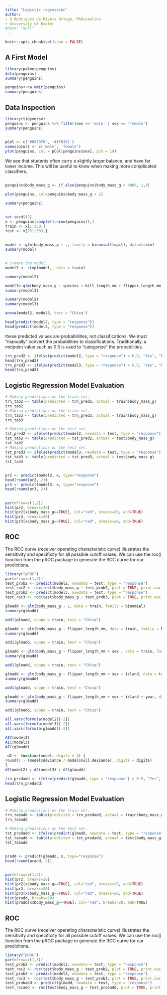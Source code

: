 ```yaml
---
title: "Logistic regression"
author: 
- O Rodriguez de Rivera Ortega, PhD\newline
- University of Exeter
#date: "null"
---
```



```r
knitr::opts_chunk$set(echo = FALSE)
```


## A First Model

```r
library(palmerpenguins)
data(penguins)
summary(penguins)
```

```r
penguins<-na.omit(penguins)
summary(penguins)
```


## Data Inspection


```r
library(tidyverse)
penguins <- penguins %>% filter(sex == 'male' | sex == 'female')
summary(penguins)
```

##

```r
pCol <- c('#057076', '#ff8301')
names(pCol) <- c('male', 'female')
plot(penguins, col = pCol[penguins$sex], pch = 19)
```
We see that students often carry a slightly larger balance, and have far lower income. This will be useful to know when making more complicated classifiers.

##

```r
penguins$body_mass_g <- if_else(penguins$body_mass_g < 4000, 1,0)
```

```r
plot(penguins, col=penguins$body_mass_g + 1)
```

```r
summary(penguins)
```
##

```r
set.seed(42)
x <- penguins[sample(1:nrow(penguins)),]
train <- x[1:250,]
test <- x[251:333,]
```

##

```r
model <- glm(body_mass_g ~ ., family = binomial(logit), data=train)
summary(model)
```

##

\tiny
```r
# Create the model.
model2 <- step(model,  data = train)
```

```r
summary(model2)
```

```r
model3<-glm(body_mass_g ~ species + bill_length_mm + flipper_length_mm + year, family = binomial(logit), data=train)
summary(model3)
```

```r
summary(model2)
summary(model3)
```

```r
anova(model2, model3, test = "Chisq")
```



```r
head(predict(model2, type = "response"))
head(predict(model3, type = "response"))
```
these predicted values are probabliliites, not classifications. We must “manually” convert the probabilities to classifications. Traditionally, a midpoint value such as 0.5 is used to “categorize” the probabilities. 

```r
trn_pred2 <- ifelse(predict(model2, type = "response") > 0.5, "Yes", "No")
head(trn_pred2)
trn_pred3 <- ifelse(predict(model3, type = "response") > 0.5, "Yes", "No")
head(trn_pred3)
```

## Logistic Regression Model Evaluation


```r
# Making predictions on the train set.
trn_tab2 <- table(predicted = trn_pred2, actual = train$body_mass_g)
trn_tab2
# Making predictions on the train set.
trn_tab3 <- table(predicted = trn_pred3, actual = train$body_mass_g)
trn_tab3
```




```r
# Making predictions on the test set.
tst_pred2 <- ifelse(predict(model2, newdata = test, type = "response") > 0.5, "Yes", "No")
tst_tab2 <- table(predicted = tst_pred2, actual = test$body_mass_g)
tst_tab2
# Making predictions on the test set.
tst_pred3 <- ifelse(predict(model3, newdata = test, type = "response") > 0.5, "Yes", "No")
tst_tab3 <- table(predicted = tst_pred3, actual = test$body_mass_g)
tst_tab3
```
##

```r
pr2 <- predict(model2, x, type="response")
head(round(pr2, 2))
pr3 <- predict(model3, x, type="response")
head(round(pr3, 2))
```

##

```r
par(mfrow=c(1,2))
hist(pr2, breaks=20)
hist(pr2[x$body_mass_g==TRUE], col="red", breaks=20, add=TRUE)
hist(pr3, breaks=20)
hist(pr3[x$body_mass_g==TRUE], col="red", breaks=20, add=TRUE)
```



## ROC 

The ROC curve (receiver operating characteristic curve) illustrates the sensitivity and specificity for all possible cutoff values. We can use the roc() function from the pROC package to generate the ROC curve for our predictions.

```r
library("pROC")
par(mfrow=c(1,2))
test_prob2 <- predict(model2, newdata = test, type = "response")
test_roc2 <- roc(test$body_mass_g ~ test_prob2, plot = TRUE, print.auc = TRUE)
test_prob3 <- predict(model3, newdata = test, type = "response")
test_roc3 <- roc(test$body_mass_g ~ test_prob3, plot = TRUE, print.auc = TRUE)
```

```r
glmadd <- glm(body_mass_g ~ 1, data = train, family = binomial) 
summary(glmadd)
```

```r
add1(glmadd, scope = train, test = "Chisq")
```

```r
glmadd <- glm(body_mass_g ~ flipper_length_mm, data = train, family = binomial) 
summary(glmadd)
```

```r
add1(glmadd, scope = train, test = "Chisq")
```

```r
glmadd <- glm(body_mass_g ~ flipper_length_mm + sex , data = train, family = binomial) 
summary(glmadd)
```

```r
add1(glmadd, scope = train, test = "Chisq")
```

```r
glmadd <- glm(body_mass_g ~ flipper_length_mm + sex + island, data = train, family = binomial) 
summary(glmadd)
```

```r
add1(glmadd, scope = train, test = "Chisq")
```

```r
glmadd <- glm(body_mass_g ~ flipper_length_mm + sex + island + year, data = train, family = binomial) 
summary(glmadd)
```
```r
add1(glmadd, scope = train, test = "Chisq")
```




```r
all.vars(formula(model2)[-2])
all.vars(formula(model3)[-2])
all.vars(formula(glmadd)[-2])
```

```r
AIC(model2)
AIC(model3)
AIC(glmadd)
```

```r
 d2 <- function(model, digits = 4) {
round(1 - (model$deviance / model$null.deviance), digits = digits)
}
d2(model2) ; d2(model3) ; d2(glmadd)
```

```r
trn_predadd <- ifelse(predict(glmadd, type = "response") > 0.5, "Yes", "No")
head(trn_predadd)
```

## Logistic Regression Model Evaluation


```r
# Making predictions on the train set.
trn_tabadd <- table(predicted = trn_predadd, actual = train$body_mass_g)
trn_tabadd
```

```r
# Making predictions on the test set.
tst_predadd <- ifelse(predict(glmadd, newdata = test, type = "response") > 0.5, "Yes", "No")
tst_tabadd <- table(predicted = tst_predadd, actual = test$body_mass_g)
tst_tabadd
```

##

```r
pradd <- predict(glmadd, x, type="response")
head(round(pradd, 2))
```

##

```r
par(mfrow=c(1,3))
hist(pr2, breaks=20)
hist(pr2[x$body_mass_g==TRUE], col="red", breaks=20, add=TRUE)
hist(pr3, breaks=20)
hist(pr3[x$body_mass_g==TRUE], col="red", breaks=20, add=TRUE)
hist(pradd, breaks=20)
hist(pradd[x$body_mass_g==TRUE], col="red", breaks=20, add=TRUE)
```



## ROC 

The ROC curve (receiver operating characteristic curve) illustrates the sensitivity and specificity for all possible cutoff values. We can use the roc() function from the pROC package to generate the ROC curve for our predictions.

```r
library("pROC")
par(mfrow=c(1,3))
test_prob2 <- predict(model2, newdata = test, type = "response")
test_roc2 <- roc(test$body_mass_g ~ test_prob2, plot = TRUE, print.auc = TRUE)
test_prob3 <- predict(model3, newdata = test, type = "response")
test_roc3 <- roc(test$body_mass_g ~ test_prob3, plot = TRUE, print.auc = TRUE)
test_probadd <- predict(glmadd, newdata = test, type = "response")
test_rocadd <- roc(test$body_mass_g ~ test_probadd, plot = TRUE, print.auc = TRUE)
```









